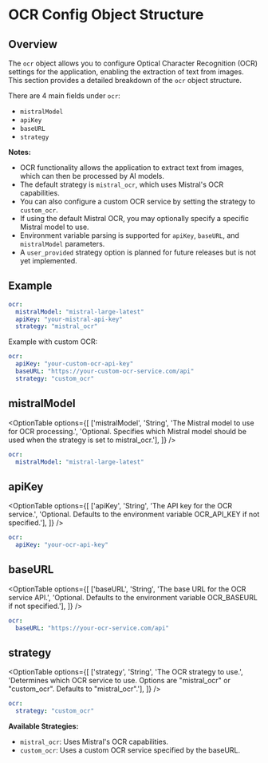 # OCR Config Object Structure

## Overview

The `ocr` object allows you to configure Optical Character Recognition (OCR) settings for the application, enabling the extraction of text from images. This section provides a detailed breakdown of the `ocr` object structure.

There are 4 main fields under `ocr`:

  - `mistralModel`
  - `apiKey`
  - `baseURL`
  - `strategy`

**Notes:**

- OCR functionality allows the application to extract text from images, which can then be processed by AI models.
- The default strategy is `mistral_ocr`, which uses Mistral's OCR capabilities.
- You can also configure a custom OCR service by setting the strategy to `custom_ocr`.
- If using the default Mistral OCR, you may optionally specify a specific Mistral model to use.
- Environment variable parsing is supported for `apiKey`, `baseURL`, and `mistralModel` parameters.
- A `user_provided` strategy option is planned for future releases but is not yet implemented.

## Example

```yaml filename="ocr"
ocr:
  mistralModel: "mistral-large-latest"
  apiKey: "your-mistral-api-key"
  strategy: "mistral_ocr"
```

Example with custom OCR:

```yaml filename="ocr with custom OCR"
ocr:
  apiKey: "your-custom-ocr-api-key"
  baseURL: "https://your-custom-ocr-service.com/api"
  strategy: "custom_ocr"
```

## mistralModel

<OptionTable
  options={[
    ['mistralModel', 'String', 'The Mistral model to use for OCR processing.', 'Optional. Specifies which Mistral model should be used when the strategy is set to mistral_ocr.'],
  ]}
/>

```yaml filename="ocr / mistralModel"
ocr:
  mistralModel: "mistral-large-latest"
```

## apiKey

<OptionTable
  options={[
    ['apiKey', 'String', 'The API key for the OCR service.', 'Optional. Defaults to the environment variable OCR_API_KEY if not specified.'],
  ]}
/>

```yaml filename="ocr / apiKey"
ocr:
  apiKey: "your-ocr-api-key"
```

## baseURL

<OptionTable
  options={[
    ['baseURL', 'String', 'The base URL for the OCR service API.', 'Optional. Defaults to the environment variable OCR_BASEURL if not specified.'],
  ]}
/>

```yaml filename="ocr / baseURL"
ocr:
  baseURL: "https://your-ocr-service.com/api"
```

## strategy

<OptionTable
  options={[
    ['strategy', 'String', 'The OCR strategy to use.', 'Determines which OCR service to use. Options are "mistral_ocr" or "custom_ocr". Defaults to "mistral_ocr".'],
  ]}
/>

```yaml filename="ocr / strategy"
ocr:
  strategy: "custom_ocr"
```

**Available Strategies:**

- `mistral_ocr`: Uses Mistral's OCR capabilities.
- `custom_ocr`: Uses a custom OCR service specified by the baseURL.
